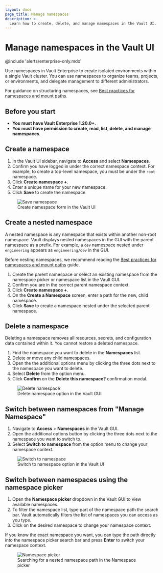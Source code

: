 ```yaml
---
layout: docs
page_title: Manage namespaces
description: >-
  Learn how to create, delete, and manage namespaces in the Vault UI.
---
```


# Manage namespaces in the Vault UI

@include 'alerts/enterprise-only.mdx'

Use namespaces in Vault Enterprise to create isolated environments within a
single Vault cluster. You can use namespaces to organize teams, projects, or
environments, and delegate management to different administrators.

<Tip title="Best practices for namespaces">

For guidance on structuring namespaces, see [Best practices for namespaces and mount paths](/vault/docs/enterprise/namespaces/namespace-structure).

</Tip>

## Before you start

- **You must have Vault Enterprise 1.20.0+.**
- **You must have permission to create, read, list, delete, and manage namespaces**.

## Create a namespace

1. In the Vault UI sidebar, navigate to **Access** and select **Namespaces**.
1. Confirm you have logged in under the correct namespace context. For example,
   to create a top-level namespace, you must be under the `root` namespace.
1. Click **Create namespace +**.
1. Enter a unique name for your new namespace.
1. Click **Save** to create the namespace.
<figure>
  <img src="/img/save-namespace.png" alt="Save namespace" />
  <figcaption>Create namespace form in the Vault UI</figcaption>
</figure>

## Create a nested namespace

A nested namespace is any namespace that exists within another non-root
namespace. Vault displays nested namespaces in the GUI with the parent namespace
as a prefix. For example, a `dev` namespace nested under `engineering` appears
as `engineering/dev` in the GUI.

Before nesting namespaces, we recommend reading the
[Best practices for namespaces and mount paths](/vault/docs/enterprise/namespaces/namespace-structure)
guide.

1. Create the parent namespace or select an existing namespace from the
   namespace picker or namespace list in the Vault GUI.
1. Confirm you are in the correct parent namespace context.
1. Click **Create namespace +**.
1. On the **Create a Namespace** screen, enter a path for the new, child
   namespace.
1. Click **Save** to create a namespace nested under the selected parent
   namespace.


## Delete a namespace

<Warning title="Namespace deletion is permanent">
  Deleting a namespace removes all resources, secrets, and configuration data
  contained within it. You cannot restore a deleted namespace.
</Warning>

1. Find the namespace you want to delete in the **Namespaces** list.
1. Delete or move any child namespaces.
1. Open the the additional options menu by clicking the three dots next to the
   namespace you want to delete.
3. Select **Delete** from the option menu.
1. Click **Confirm** on the **Delete this namespace?** confirmation modal.


<figure>
  <img src="/img/delete-namespace.png" alt="Delete namespace" />
  <figcaption>Delete namespace option in the Vault GUI</figcaption>
</figure>

## Switch between namespaces from "Manage Namespace"

1. Navigate to **Access** > **Namespaces** in the Vault GUI.
1. Open the additional options button by clicking the three dots next to the
   namespace you want to switch to.
1. Select **Switch to namespace** from the option menu to change your namespace
   context.

<figure>
  <img src="/img/switch-to-namespace.png" alt="Switch to namespace" />
  <figcaption>Switch to namespace option in the Vault UI</figcaption>
</figure>

## Switch between namespaces using the namespace picker

1. Open the **Namespace picker** dropdown in the Vault GUI to view available
   namespaces.
3. To filter the namespace list, type part of the namespace path the search bar.
   Vault automatically filters the list of namespaces you can access as you type.
1. Click on the desired namespace to change your namespace context.

<Tip>
If you know the exact namespace you want, you can type the path directly into
the namespace picker search bar and press <strong>Enter</strong> to switch your namespace
context.
</Tip>

<figure>
  <img src="/img/namespace-picker.png" alt="Namespace picker" />
  <figcaption>Searching for a nested namespace path in the Namespace picker</figcaption>
</figure>